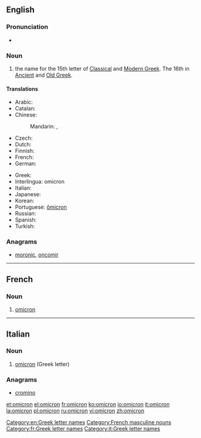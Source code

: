 {{also|òmicron}}
==English==
{{letter_disp2|xi|[[image:Greek_uc_omicron.png|39px]][[image:Greek_lc_omicron.png|28px]] |pi|ὂ μικρόν|Ο|ο}}

===Pronunciation===
* {{audio|en-us-omicron.ogg|Audio (US)}}

===Noun===
{{en-noun|pl2=omicra}}

# the name for the 15th letter of [[Classical Greek|Classical]] and [[Modern Greek]].  The 16th in [[Ancient Greek|Ancient]] and [[Old Greek]].

====Translations====
{{trans-top|Greek letter}}
* Arabic: {{t|ar|أوميكرون|m|tr='umikruun|sc=Arab}}
* Catalan: {{t-|ca|òmicron|f}}
* Chinese:
*: Mandarin: {{t|zh|奧密克戎|sc=Hani}}, {{t|zh|奥密克戎|tr=àomìkèróng|sc=Hani}}
* Czech: {{t|cs|omikron}}
* Dutch: {{t-|nl|omikron|m}}
* Finnish: {{t+|fi|omikron}}
* French: {{t+|fr|omicron|m}}
* German: {{t+|de|Omikron|n}}
{{trans-mid}}
* Greek: {{t+|el|όμικρον|n|tr=ómikron|sc=Grek}}
* Interlingua: omicron
* Italian: {{t+|it|omicron|f}}
* Japanese: {{t|ja|オミクロン|tr=omikuron|sc=Jpan}}
* Korean: {{t|ko|오미크론|tr=omikeuron|sc=Kore}}
* Portuguese: [[ômicron]] {{m}}
* Russian: {{t|ru|омикрон|m|tr=omikrón|sc=Cyrl}}
* Spanish: {{t-|es|ómicron|f}}
* Turkish: {{t-|tr|omikron}}
{{trans-bottom}}

===Anagrams===
* [[moronic#English|moronic]], [[oncomir#English|oncomir]]

[[Category:en:Greek letter names]]

----

==French==

===Noun===
{{fr-noun-inv|m}}

# [[#English|omicron]] {{gloss|Greek letter}}

[[Category:French masculine nouns]]
[[Category:fr:Greek letter names]]

----

==Italian==

===Noun===
{{wikipedia|lang=it}}
{{head|it|noun}} {{m|inv}}

# [[#English|omicron]] (Greek letter)

===Anagrams===
* [[cromino#Italian|cromino]]

[[Category:it:Greek letter names]]

[[et:omicron]]
[[el:omicron]]
[[fr:omicron]]
[[ko:omicron]]
[[io:omicron]]
[[it:omicron]]
[[la:omicron]]
[[pl:omicron]]
[[ru:omicron]]
[[vi:omicron]]
[[zh:omicron]]